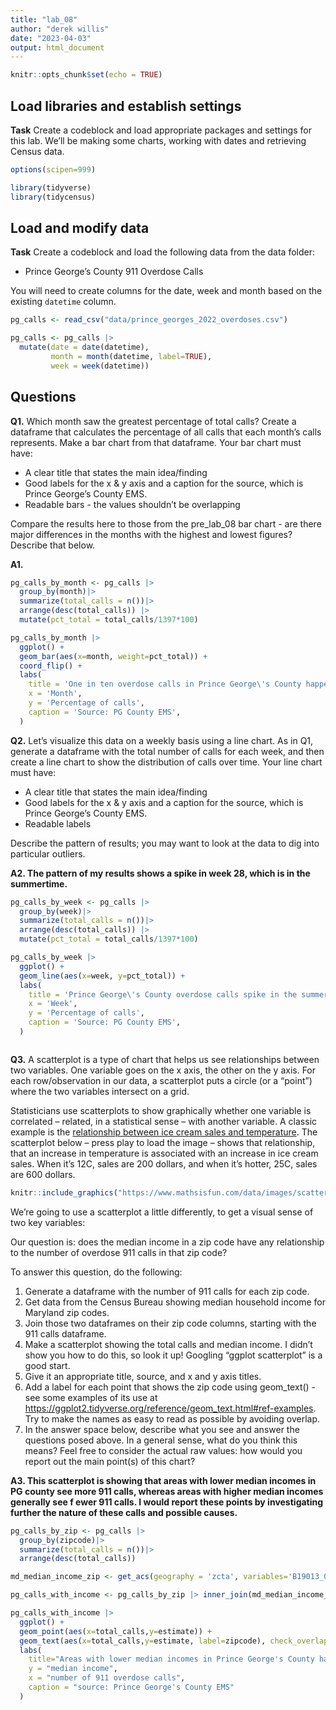 ```yaml
---
title: "lab_08"
author: "derek willis"
date: "2023-04-03"
output: html_document
---
```


```r
knitr::opts_chunk$set(echo = TRUE)
```

## Load libraries and establish settings

**Task** Create a codeblock and load appropriate packages and settings for this lab. We'll be making some charts, working with dates and retrieving Census data.

```r
options(scipen=999)

library(tidyverse)
library(tidycensus)
```

## Load and modify data

**Task** Create a codeblock and load the following data from the data folder:

-   Prince George's County 911 Overdose Calls

You will need to create columns for the date, week and month based on the existing `datetime` column.

```r
pg_calls <- read_csv("data/prince_georges_2022_overdoses.csv")

pg_calls <- pg_calls |>
  mutate(date = date(datetime),
         month = month(datetime, label=TRUE),
         week = week(datetime))
```

## Questions

**Q1.** Which month saw the greatest percentage of total calls? Create a dataframe that calculates the percentage of all calls that each month's calls represents. Make a bar chart from that dataframe. Your bar chart must have:

-   A clear title that states the main idea/finding
-   Good labels for the x & y axis and a caption for the source, which is Prince George's County EMS.
-   Readable bars - the values shouldn't be overlapping

Compare the results here to those from the pre_lab_08 bar chart - are there major differences in the months with the highest and lowest figures? Describe that below.

**A1.**

```r
pg_calls_by_month <- pg_calls |>
  group_by(month)|>
  summarize(total_calls = n())|>
  arrange(desc(total_calls)) |>
  mutate(pct_total = total_calls/1397*100)
```

```r
pg_calls_by_month |>
  ggplot() +
  geom_bar(aes(x=month, weight=pct_total)) +
  coord_flip() +
  labs(
    title = 'One in ten overdose calls in Prince George\'s County happens in December',
    x = 'Month',
    y = 'Percentage of calls',
    caption = 'Source: PG County EMS',
  )
```

**Q2.** Let's visualize this data on a weekly basis using a line chart. As in Q1, generate a dataframe with the total number of calls for each week, and then create a line chart to show the distribution of calls over time. Your line chart must have:

-   A clear title that states the main idea/finding
-   Good labels for the x & y axis and a caption for the source, which is Prince George's County EMS.
-   Readable labels

Describe the pattern of results; you may want to look at the data to dig into particular outliers.

**A2. The pattern of my results shows a spike in week 28, which is in the summertime.**

```r
pg_calls_by_week <- pg_calls |>
  group_by(week)|>
  summarize(total_calls = n())|>
  arrange(desc(total_calls)) |>
  mutate(pct_total = total_calls/1397*100)
```

```r
pg_calls_by_week |>
  ggplot() +
  geom_line(aes(x=week, y=pct_total)) +
  labs(
    title = 'Prince George\'s County overdose calls spike in the summer during the 28th week of the year.',
    x = 'Week',
    y = 'Percentage of calls',
    caption = 'Source: PG County EMS',
  )
```

```r

```

**Q3.** A scatterplot is a type of chart that helps us see relationships between two variables. One variable goes on the x axis, the other on the y axis. For each row/observation in our data, a scatterplot puts a circle (or a "point") where the two variables intersect on a grid.

Statisticians use scatterplots to show graphically whether one variable is correlated -- related, in a statistical sense -- with another variable. A classic example is the [relationship between ice cream sales and temperature](https://www.mathsisfun.com/data/scatter-xy-plots.html). The scatterplot below -- press play to load the image -- shows that relationship, that an increase in temperature is associated with an increase in ice cream sales. When it's 12C, sales are 200 dollars, and when it's hotter, 25C, sales are 600 dollars.

```r
knitr::include_graphics("https://www.mathsisfun.com/data/images/scatter-ice-cream1.svg")
```

We're going to use a scatterplot a little differently, to get a visual sense of two key variables:

Our question is: does the median income in a zip code have any relationship to the number of overdose 911 calls in that zip code?

To answer this question, do the following:

1.  Generate a dataframe with the number of 911 calls for each zip code.
2.  Get data from the Census Bureau showing median household income for Maryland zip codes.
3.  Join those two dataframes on their zip code columns, starting with the 911 calls dataframe.
4.  Make a scatterplot showing the total calls and median income. I didn't show you how to do this, so look it up! Googling "ggplot scatterplot" is a good start.
5.  Give it an appropriate title, source, and x and y axis titles.
6.  Add a label for each point that shows the zip code using geom_text() - see some examples of its use at <https://ggplot2.tidyverse.org/reference/geom_text.html#ref-examples>. Try to make the names as easy to read as possible by avoiding overlap.
7.  In the answer space below, describe what you see and answer the questions posed above. In a general sense, what do you think this means? Feel free to consider the actual raw values: how would you report out the main point(s) of this chart?

**A3. This scatterplot is showing that areas with lower median incomes in PG county see more 911 calls, whereas areas with higher median incomes generally see f ewer 911 calls. I would report these points by investigating further the nature of these calls and possible causes.**

```r
pg_calls_by_zip <- pg_calls |>
  group_by(zipcode)|>
  summarize(total_calls = n())|>
  arrange(desc(total_calls))

md_median_income_zip <- get_acs(geography = 'zcta', variables='B19013_001', state='MD', year=2019)

pg_calls_with_income <- pg_calls_by_zip |> inner_join(md_median_income_zip, by=c('zipcode'='GEOID'))

pg_calls_with_income |>
  ggplot() +
  geom_point(aes(x=total_calls,y=estimate)) +
  geom_text(aes(x=total_calls,y=estimate, label=zipcode), check_overlap = TRUE) +
  labs(
    title="Areas with lower median incomes in Prince George's County have more 911 Overdose Calls",
    y = "median income",
    x = "number of 911 overdose calls",
    caption = "source: Prince George's County EMS"
  )
```
